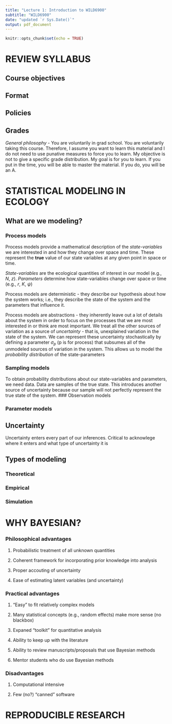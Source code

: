 ```yaml
---
title: "Lecture 1: Introduction to WILD6900"
subtitle: "WILD6900"
date: "updated `r Sys.Date()`"
output: pdf_document
---
```


```r
knitr::opts_chunk$set(echo = TRUE)
```

# REVIEW SYLLABUS

## Course objectives

## Format

## Policies

## Grades

*General philosophy* - You are voluntarily in grad school. You are voluntarily taking this course. Therefore, I assume you want to learn this material and I do not need to use punative measures to force you to learn. My objective is not to give a specific grade distribution. My goal is for you to learn. If you put in the time, you will be able to master the material. If you do, you will be an A. 


# STATISTICAL MODELING IN ECOLOGY

## What are we modeling? 
### Process models
Process models provide a mathematical description of the *state-variables* we are interested in and how they change over space and time. These represent the **true** value of our state variables at any given point in space or time. 

*State-variables* are the ecological quantities of interest in our model (e.g., $N$, $z$). *Parameters* determine how state-variables change over space or time (e.g., $r$, $K$, $\psi$)  

Process models are deterministic - they describe our hypothesis about how the system works; i.e., they describe the state of the system and the parameters that influence it. 

Process models are abstractions - they inherently leave out a lot of details about the system in order to focus on the processes that we are most interested in or think are most important. We treat all the other sources of variation as a source of *uncertainty* - that is, unexplained variation in the state of the system. We can represent these uncertainty stochastically by defining a parameter $\sigma_p$ (p is for process) that subsumes all of the unmodeled sources of variation in the system. This allows us to model the *probability distribution* of the state-parameters  


### Sampling models
To obtain probability distributions about our state-variables and parameters, we need data. Data are samples of the true state. This introduces another source of uncertainty because our sample will not perfectly represent the true state of the system. 
### Observation models

### Parameter models

## Uncertainty 
Uncertainty enters every part of our inferences. Critical to acknowlege where it enters and what type of uncertainty it is


## Types of modeling
### Theoretical

### Empirical

### Simulation

## 
# WHY BAYESIAN? 

### Philosophical advantages

1) Probabilistic treatment of all unknown quantities

2) Coherent framework for incorporating prior knowledge into analysis

3) Proper accouting of uncertainty

4) Ease of estimating latent variables (and uncertainty)

### Practical advantages

1) "Easy" to fit relatively complex models

2) Many statistical concepts (e.g., random effects) make more sense (no blackbox)

3) Expaned "toolkit" for quantitative analysis

4) Ability to keep up with the literature

5) Ability to review manuscripts/proposals that use Bayesian methods

6) Mentor students who do use Bayesian methods

### Disadvantages

1) Computational intensive

2) Few (no?) "canned" software

# REPRODUCIBLE RESEARCH 